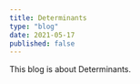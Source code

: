---
title: Determinants
type: "blog"
date: 2021-05-17
published: false
---

This blog is about Determinants.